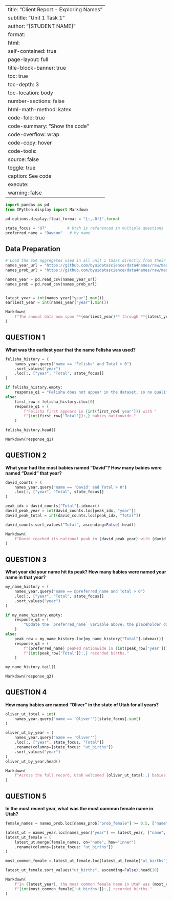 ﻿---
title: "Client Report - Exploring Names"
subtitle: "Unit 1 Task 1"
author: "[STUDENT NAME]"
format:
  html:
    self-contained: true
    page-layout: full
    title-block-banner: true
    toc: true
    toc-depth: 3
    toc-location: body
    number-sections: false
    html-math-method: katex
    code-fold: true
    code-summary: "Show the code"
    code-overflow: wrap
    code-copy: hover
    code-tools:
      source: false
      toggle: true
      caption: See code
execute:
  warning: false
---

```python
import pandas as pd
from IPython.display import Markdown

pd.options.display.float_format = "{:,.0f}".format

state_focus = "UT"         # Utah is referenced in multiple questions
preferred_name = "Dawson"   # My name
```

## Data Preparation

```python
# Load the SSA aggregates used in all unit 1 tasks directly from their GitHub source.
names_year_url = "https://github.com/byuidatascience/data4names/raw/master/data-raw/names_year/names_year.csv"
names_prob_url = "https://github.com/byuidatascience/data4names/raw/master/data-raw/names_prob/names_prob.csv"

names_year = pd.read_csv(names_year_url)
names_prob = pd.read_csv(names_prob_url)


latest_year = int(names_year["year"].max())
earliest_year = int(names_year["year"].min())

Markdown(
    f"The annual data now span **{earliest_year}** through **{latest_year}**."
)
```


## QUESTION 1

**What was the earliest year that the name Felisha was used?**

```python
felisha_history = (
    names_year.query("name == 'Felisha' and Total > 0")
    .sort_values("year")
    .loc[:, ["year", "Total", state_focus]]
)

if felisha_history.empty:
    response_q1 = "Felisha does not appear in the dataset, so no qualifying births were recorded."
else:
    first_row = felisha_history.iloc[0]
    response_q1 = (
        f"Felisha first appears in {int(first_row['year'])} with "
        f"{int(first_row['Total']):,} babies nationwide."
    )

felisha_history.head()
```

```python
Markdown(response_q1)
```

## QUESTION 2

**What year had the most babies named "David"? How many babies were named "David" that year?**

```python
david_counts = (
    names_year.query("name == 'David' and Total > 0")
    .loc[:, ["year", "Total", state_focus]]
)

peak_idx = david_counts["Total"].idxmax()
david_peak_year = int(david_counts.loc[peak_idx, "year"])
david_peak_total = int(david_counts.loc[peak_idx, "Total"])

david_counts.sort_values("Total", ascending=False).head()
```

```python
Markdown(
    f"David reached its national peak in {david_peak_year} with {david_peak_total:,} births."
)
```

## QUESTION 3

**What year did your name hit its peak? How many babies were named your name in that year?**

```python
my_name_history = (
    names_year.query("name == @preferred_name and Total > 0")
    .loc[:, ["year", "Total", state_focus]]
    .sort_values("year")
)

if my_name_history.empty:
    response_q3 = (
        "Update the `preferred_name` variable above; the placeholder does not appear in the dataset."
    )
else:
    peak_row = my_name_history.loc[my_name_history["Total"].idxmax()]
    response_q3 = (
        f"{preferred_name} peaked nationwide in {int(peak_row['year'])} with "
        f"{int(peak_row['Total']):,} recorded births."
    )

my_name_history.tail()
```

```python
Markdown(response_q3)
```

## QUESTION 4

**How many babies are named "Oliver" in the state of Utah for all years?**

```python
oliver_ut_total = int(
    names_year.query("name == 'Oliver'")[state_focus].sum()
)

oliver_ut_by_year = (
    names_year.query("name == 'Oliver'")
    .loc[:, ["year", state_focus, "Total"]]
    .rename(columns={state_focus: "ut_births"})
    .sort_values("year")
)
oliver_ut_by_year.head()
```

```python
Markdown(
    f"Across the full record, Utah welcomed {oliver_ut_total:,} babies named Oliver."
)
```

## QUESTION 5

**In the most recent year, what was the most common female name in Utah?**

```python
female_names = names_prob.loc[names_prob["prob_female"] >= 0.5, ["name", "prob_female"]]

latest_ut = names_year.loc[names_year["year"] == latest_year, ["name", state_focus, "Total"]]
latest_ut_female = (
    latest_ut.merge(female_names, on="name", how="inner")
    .rename(columns={state_focus: "ut_births"})
)

most_common_female = latest_ut_female.loc[latest_ut_female["ut_births"].idxmax()]

latest_ut_female.sort_values("ut_births", ascending=False).head(10)
```

```python
Markdown(
    f"In {latest_year}, the most common female name in Utah was {most_common_female['name']} with "
    f"{int(most_common_female['ut_births']):,} recorded births."
)
```

